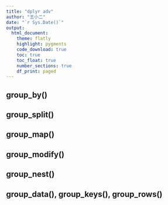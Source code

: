 ```yaml
---
title: "dplyr adv"
author: "王小二"
date: "`r Sys.Date()`"
output: 
  html_document:
    theme: flatly
    highlight: pygments
    code_download: true
    toc: true
    toc_float: true
    number_sections: true
    df_print: paged
---
```


## group_by()

## group_split() 

## group_map() 

## group_modify()

## group_nest()

## group_data(), group_keys(), group_rows()